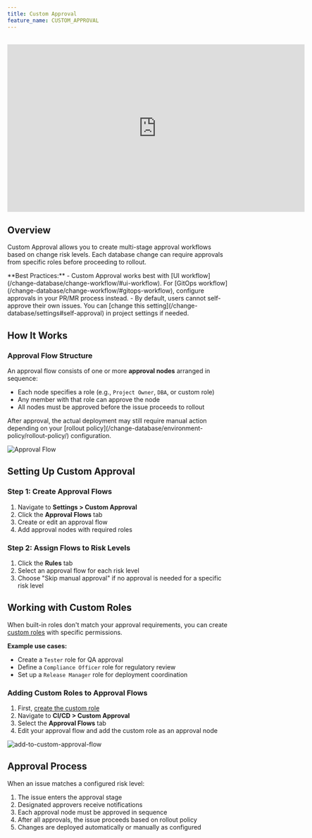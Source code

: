 ```yaml
---
title: Custom Approval
feature_name: CUSTOM_APPROVAL
---
```


<Card title="Tutorial: Database Change with Risk-Based Approval Flow" icon="graduation-cap" href="/tutorials/database-change-management-with-risk-adjusted-approval-flow" horizontal />

<br />

<iframe width="675" height="380" src="https://www.youtube.com/embed/K_RWlqdplZQ" title="YouTube video player" className="w-full" frameBorder="0" allow="accelerometer; autoplay; clipboard-write; encrypted-media; gyroscope; picture-in-picture" allowfullscreen="allowFullScreen"></iframe>

## Overview

Custom Approval allows you to create multi-stage approval workflows based on change risk levels. Each database change can require approvals from specific roles before proceeding to rollout.

<Tip>
**Best Practices:**
- Custom Approval works best with [UI workflow](/change-database/change-workflow/#ui-workflow). For [GitOps workflow](/change-database/change-workflow/#gitops-workflow), configure approvals in your PR/MR process instead.
- By default, users cannot self-approve their own issues. You can [change this setting](/change-database/settings#self-approval) in project settings if needed.
</Tip>

## How It Works

### Approval Flow Structure

An approval flow consists of one or more **approval nodes** arranged in sequence:
- Each node specifies a role (e.g., `Project Owner`, `DBA`, or custom role)
- Any member with that role can approve the node
- All nodes must be approved before the issue proceeds to rollout

<Note>
After approval, the actual deployment may still require manual action depending on your [rollout policy](/change-database/environment-policy/rollout-policy/) configuration.
</Note>

![Approval Flow](/content/docs/administration/custom-approval/edit-approval-flow.webp)

## Setting Up Custom Approval

### Step 1: Create Approval Flows

1. Navigate to **Settings > Custom Approval**
2. Click the **Approval Flows** tab
3. Create or edit an approval flow
4. Add approval nodes with required roles

### Step 2: Assign Flows to Risk Levels

1. Click the **Rules** tab
2. Select an approval flow for each risk level
3. Choose "Skip manual approval" if no approval is needed for a specific risk level

## Working with Custom Roles

When built-in roles don't match your approval requirements, you can create [custom roles](/administration/roles) with specific permissions.

**Example use cases:**
- Create a `Tester` role for QA approval
- Define a `Compliance Officer` role for regulatory review
- Set up a `Release Manager` role for deployment coordination

### Adding Custom Roles to Approval Flows

1. First, [create the custom role](/administration/roles#creating-custom-roles)
2. Navigate to **CI/CD > Custom Approval**
3. Select the **Approval Flows** tab
4. Edit your approval flow and add the custom role as an approval node

![add-to-custom-approval-flow](/content/docs/administration/custom-approval/add-to-custom-approval-flow.webp)

## Approval Process

When an issue matches a configured risk level:

1. The issue enters the approval stage
2. Designated approvers receive notifications
3. Each approval node must be approved in sequence
4. After all approvals, the issue proceeds based on rollout policy
5. Changes are deployed automatically or manually as configured